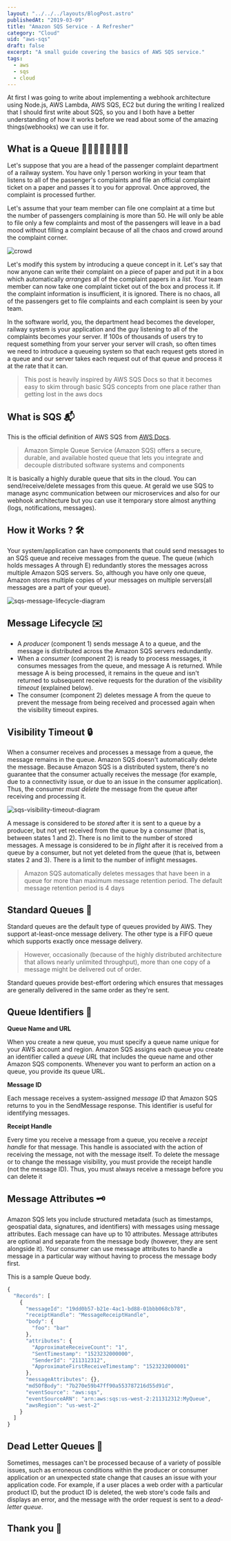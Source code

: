 ```yaml
---
layout: "../../../layouts/BlogPost.astro"
publishedAt: "2019-03-09"
title: "Amazon SQS Service - A Refresher"
category: "Cloud"
uid: "aws-sqs"
draft: false
excerpt: "A small guide covering the basics of AWS SQS service."
tags:
  - aws
  - sqs
  - cloud
---
```


At first I was going to write about implementing a webhook architecture using Node.js,
AWS Lambda, AWS SQS, EC2 but during the writing I realized that I should first write about
SQS, so you and I both have a better understanding of how it works before we read about
some of the amazing things(webhooks) we can use it for.

## What is a Queue 🚶🏼‍🚶🏻‍🚶🏼‍🚶🏻‍

Let's suppose that you are a head of the passenger complaint department of a railway system.
You have only 1 person working in your team that listens to all of the passenger's complaints and file an
official complaint ticket on a paper and passes it to you for approval. Once approved, the complaint is processed
further.

Let's assume that your team member can file one complaint at a time but the number of passengers complaining
is more than 50. He will only be able to file only a few complaints and most of the passengers will leave in a bad
mood without filling a complaint because of all the chaos and crowd around the complaint corner.


<img src={crowd.src} alt="crowd" />

Let's modify this system by introducing a queue concept in it. Let's say that now anyone can write their complaint on a
piece of paper and put it in a box which automatically _arranges_ all of the complaint papers in a _list_. Your team member
can now take one complaint ticket out of the box and process it. If the complaint information is insufficient,
it is ignored. There is no chaos, all of the passengers get to file complaints and each
complaint is seen by your team.

In the software world, you, the department head becomes the developer, railway system is your application and the guy listening to all
of the complaints becomes your server. If 100s of thousands of users try to request something from your server
your server will crash, so often times we need to introduce a queueing system so that each request gets stored in
a queue and our server takes each request out of that queue and process it at the rate that it can.

> This post is heavily inspired by AWS SQS Docs so that it becomes easy to skim through basic
> SQS concepts from one place rather than getting lost in the aws docs

## What is SQS 📬

This is the official definition of AWS SQS from [AWS Docs](https://docs.aws.amazon.com/AWSSimpleQueueService/latest/SQSDeveloperGuide/sqs-getting-started.html).

> Amazon Simple Queue Service (Amazon SQS) offers a secure, durable,
> and available hosted queue that lets you integrate and decouple
> distributed software systems and components

It is basically a highly durable queue that sits in the cloud. You can send/receive/delete
messages from this queue. At gerald we use SQS to manage async communication between our
microservices and also for our webhook architecture but you can use it temporary
store almost anything (logs, notifications, messages).

## How it Works ? 🛠

Your system/application can have components that could send messages to an SQS queue and receive messages
from the queue. The queue (which holds messages A through E) redundantly stores the messages across multiple Amazon SQS servers. So, although you have only one queue, Amazon stores multiple copies of your messages on multiple servers(all messages are a part of your queue).


<img src={sqslifecycle.src} alt="sqs-message-lifecycle-diagram" />

## Message Lifecycle ✉️

- A _producer_ (component 1) sends message A to a queue, and the message is distributed across
  the Amazon SQS servers redundantly.
- When a _consumer_ (component 2) is ready to process messages, it consumes messages from the queue,
  and message A is returned. While message A is being processed, it remains in the queue
  and isn't returned to subsequent receive requests for the duration
  of the _visibility timeout_ (explained below).
- The consumer (component 2) deletes message A from the queue to prevent the message from being
  received and processed again when the visibility timeout expires.

## Visibility Timeout 🔒

When a consumer receives and processes a message from a queue, the message remains in the queue.
Amazon SQS doesn't automatically delete the message. Because Amazon SQS is a distributed system,
there's no guarantee that the consumer actually receives the message (for example, due to a connectivity issue,
or due to an issue in the consumer application). Thus, the consumer _must delete_ the message from the queue after
receiving and processing it.


<img
  src={sqsVisibilityTimeoutDiagram.src}
  alt="sqs-visibility-timeout-diagram"
/>

A message is considered to be _stored_ after it is sent to a queue by a producer, but not yet received
from the queue by a consumer (that is, between states 1 and 2). There is no limit to the number of
stored messages. A message is considered to be _in flight_ after it is received from a queue by a consumer,
but not yet deleted from the queue (that is, between states 2 and 3). There is a limit to the number of inflight messages.

> Amazon SQS automatically deletes messages that have been in a queue for more than maximum message
> retention period. The default message retention period is 4 days

## Standard Queues 📨

Standard queues are the default type of queues provided by AWS. They support at-least-once message delivery.
The other type is a FIFO queue which supports exactly once message delivery.

> However, occasionally (because of the highly distributed architecture that allows nearly unlimited throughput),
> more than one copy of a message might be delivered out of order.

Standard queues provide best-effort ordering which ensures that messages are generally
delivered in the same order as they're sent.

## Queue Identifiers 📜

**Queue Name and URL**

When you create a new queue, you must specify a queue name unique for your AWS account
and region. Amazon SQS assigns each queue you create an identifier called a _queue URL_ that
includes the queue name and other Amazon SQS components. Whenever you want to perform an
action on a queue, you provide its queue URL.

**Message ID**

Each message receives a system-assigned _message ID_ that Amazon SQS returns to you in
the SendMessage response. This identifier is useful for identifying messages.

**Receipt Handle**

Every time you receive a message from a queue, you receive a _receipt handle_ for that
message. This handle is associated with the action of receiving the message, not with
the message itself. To delete the message or to change the message visibility, you must
provide the receipt handle (not the message ID). Thus, you must always receive a
message before you can delete it

## Message Attributes 🗝

Amazon SQS lets you include structured metadata (such as timestamps, geospatial data, signatures, and identifiers)
with messages using message attributes. Each message can have up to 10 attributes.
Message attributes are optional and separate from the message body (however, they are sent alongside it).
Your consumer can use message attributes to handle a message in a particular way without having to
process the message body first.

This is a sample Queue body.

```js
{
  "Records": [
    {
      "messageId": "19dd0b57-b21e-4ac1-bd88-01bbb068cb78",
      "receiptHandle": "MessageReceiptHandle",
      "body": {
        "foo": "bar"
      },
      "attributes": {
        "ApproximateReceiveCount": "1",
        "SentTimestamp": "1523232000000",
        "SenderId": "211312312",
        "ApproximateFirstReceiveTimestamp": "1523232000001"
      },
      "messageAttributes": {},
      "md5OfBody": "7b270e59b47ff90a553787216d55d91d",
      "eventSource": "aws:sqs",
      "eventSourceARN": "arn:aws:sqs:us-west-2:211312312:MyQueue",
      "awsRegion": "us-west-2"
    }
  ]
}
```

## Dead Letter Queues 📮

Sometimes, messages can't be processed because of a variety of possible issues, such as
erroneous conditions within the producer or consumer application or an unexpected
state change that causes an issue with your application code. For example,
if a user places a web order with a particular product ID, but the product ID is deleted,
the web store's code fails and displays an error, and the message with the order request is sent to a _dead-letter queue_.

## Thank you 🎈
